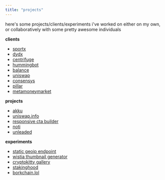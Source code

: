 ```yaml
---
title: "projects"
---
```


here's some projects/clients/experiments i've worked on either on my own, or collaboratively with some pretty awesome individuals

**clients**

- [sportx](https://sportx.bet/)
- [dydx](https://dydx.exchange/)
- [centrifuge](https://centrifuge.io/)
- [hummingbot](https://hummingbot.io/)
- [balance](https://github.com/balance-io/)
- [uniswap](https://uniswap.io)
- [consensys](https://consensys.net)
- [pillar](https://pillarproject.io)
- [metamoneymarket](https://metamoneymarket.com)

**projects**

- [akku](https://akku.software/)
- [uniswap.info](https://uniswap.info)
- [responsive cta builder](https://responsivectabuilder.com/)
- [noti](https://noti.center/)
- [unleaded](https://unleaded.reiner.design)

**experiments**

- [static geoip endpoint](https://geoip.netlify.com/)
- [wistia thumbnail generator](https://thumbnailer.netlify.com/)
- [cryptokitty gallery](https://componentboi.netlify.com/)
- [stakinghood](https://stakinghood.netlify.com/)
- [borkchain.lol](https://borkchain.lol/)
